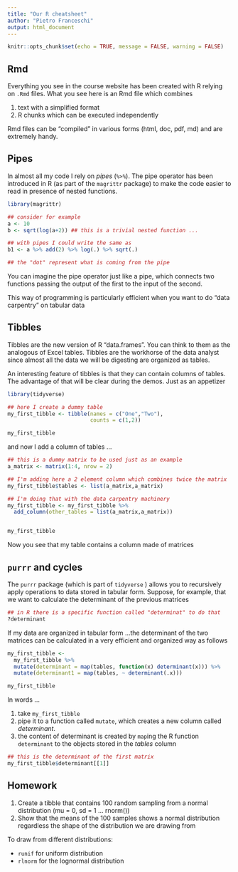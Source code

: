 ```yaml
---
title: "Our R cheatsheet"
author: "Pietro Franceschi"
output: html_document
---
```


```r
knitr::opts_chunk$set(echo = TRUE, message = FALSE, warning = FALSE)
```


## Rmd
Everything you see in the course website has been created with R relying on `.Rmd` files.
What you see here is an Rmd file which combines 

1. text with a simplified format
2. R chunks which can be executed independently

Rmd files can be "compiled" in various forms (html, doc, pdf, md) and are extremely handy.

## Pipes 
In almost all my code I rely on _pipes_ (`%>%`).
The pipe operator has been introduced in R (as part of the `magrittr` package) to make the code easier to read in presence of nested functions.

```r
library(magrittr)

## consider for example
a <- 10
b <- sqrt(log(a+2)) ## this is a trivial nested function ...

## with pipes I could write the same as 
b1 <- a %>% add(2) %>% log(.) %>% sqrt(.)

## the "dot" represent what is coming from the pipe

```

You can imagine the pipe operator just like a pipe, which connects two functions passing the output of the first to the input of the second.

This way of programming is particularly efficient when you want to do "data carpentry" on tabular data

## Tibbles 

Tibbles are the new version of R "data.frames". You can think to them as the analogous of Excel tables. Tibbles are the workhorse of the data analyst since almost all the data we will be digesting are organized as tables.

An interesting feature of tibbles is that they can contain columns of tables. The advantage of that will be clear during the demos. Just as an appetizer

```r
library(tidyverse)

## here I create a dummy table
my_first_tibble <- tibble(names = c("One","Two"),
                          counts = c(1,2))

my_first_tibble

```

and now I add a column of tables ...

```r
## this is a dummy matrix to be used just as an example
a_matrix <- matrix(1:4, nrow = 2)

## I'm adding here a 2 element column which combines twice the matrix
my_first_tibble$tables <- list(a_matrix,a_matrix)

## I'm doing that with the data carpentry machinery
my_first_tibble <- my_first_tibble %>% 
  add_column(other_tables = list(a_matrix,a_matrix))


my_first_tibble

```

Now you see that my table contains a column made of matrices

## `purrr` and cycles

The `purrr` package (which is part of `tidyverse` ) allows you to recursively apply operations to data stored in tabular form.
Suppose, for example, that we want to calculate the determinant of the previous matrices

```r
## in R there is a specific function called "determinat" to do that
?determinant
```

If my data are organized in tabular form ...the determinant of the two matrices can be 
calculated in a very efficient and organized way as follows

```r
my_first_tibble <- 
  my_first_tibble %>% 
  mutate(determinant = map(tables, function(x) determinant(x))) %>% 
  mutate(determinant1 = map(tables, ~ determinant(.x)))

my_first_tibble
```
In words ...

1. take `my_first_tibble`
2. pipe it to a function called `mutate`, which creates a new column called _determinant_.
3. the content of determinant is created by `map`ing the R function `determinant` to the objects stored in the _tables_ column



```r
## this is the determinant of the first matrix
my_first_tibble$determinant[[1]]
```


## Homework
1. Create a tibble that contains 100 random sampling from a normal distribution (mu = 0, sd = 1 ... rnorm())
2. Show that the means of the 100 samples shows a normal distribution regardless the shape of the distribution we are drawing from


To draw from different distributions:

* `runif` for uniform distribution
* `rlnorm` for the lognormal distribution










